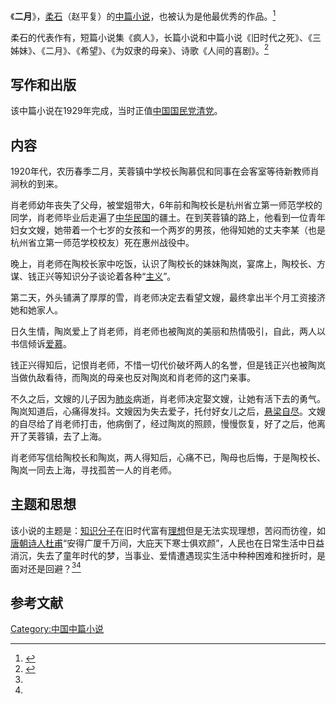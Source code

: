 {{otheruses|subject=柔石中篇小说《二月》|other=其他同名条目|二月}}
{{Infobox Book 
|图像      = <!-- [[File:|200px]] -->
|图像说明  = 
|书名      = 《二月》
|作者      = [[柔石|柔石]]
|原名      = 
|译者      = 
|插图      = 
|封面设计  = 
|出版地    = {{CHNML}}
|语言      = [[简体中文|简体中文]]
|系列      = 
|题材      = 
|类型      = [[中篇小说|中篇小说]]
|出版者    = 人民文学出版社
|出版日期  = 2009年1月1日
|中文版    = 
|媒介      = [[印刷|印刷]]（平装书）
|页数      = 162
|开本      = 
|isbn      = 9787020071975
|oclc      = 
|杜威十进制图书分类法= 
|美国国会图书馆图书分类法= 
|上一部作品= 
|下一部作品= 
|引用      = 
|被引用    = 
}}

《'''二月'''》，[[柔石|柔石]]（赵平复）的[[中篇小说|中篇小说]]，也被认为是他最优秀的作品。<ref name="bat" >{{cite book |author=陈卫 |title=《中国文学名著导读本》|year=2000-09-01 |publisher=广西人民出版社 |location=南宁市 |pages=91-94 |isbn=7-219-04219-1 |language=zh-hans}}</ref>

柔石的代表作有，短篇小说集《疯人》，长篇小说和中篇小说《旧时代之死》、《三姊妹》、《二月》、《希望》、《为奴隶的母亲》、诗歌《人间的喜剧》。<ref name="cow" >{{cite book |author=柔石 |title=《二月》|year=2009-01-01 |publisher= 人民文学出版社|location=北京市 |pages= |isbn=9787020071975 |language=zh-hans}}</ref>

==写作和出版==
该中篇小说在1929年完成，当时正值[[中国国民党清党|中国国民党清党]]。

==内容==
1920年代，农历春季二月，芙蓉镇中学校长陶慕侃和同事在会客室等待新教师肖涧秋的到来。

肖老师幼年丧失了父母，被堂姐带大，6年前和陶校长是杭州省立第一师范学校的同学，肖老师毕业后走遍了[[中华民国|中华民国]]的疆土。在到芙蓉镇的路上，他看到一位青年妇女文嫂，她带着一个七岁的女孩和一个两岁的男孩，他得知她的丈夫李某（也是杭州省立第一师范学校校友）死在惠州战役中。

晚上，肖老师在陶校长家中吃饭，认识了陶校长的妹妹陶岚，宴席上，陶校长、方谋、钱正兴等知识分子谈论着各种“[[主义|主义]]”。

第二天，外头铺满了厚厚的雪，肖老师决定去看望文嫂，最终拿出半个月工资接济她和她家人。

日久生情，陶岚爱上了肖老师，肖老师也被陶岚的美丽和热情吸引，自此，两人以书信倾诉[[爱情|爱慕]]。

钱正兴得知后，记恨肖老师，不惜一切代价破坏两人的名誉，但是钱正兴也被陶岚当做仇敌看待，而陶岚的母亲也反对陶岚和肖老师的这门亲事。

不久之后，文嫂的儿子因为[[肺炎|肺炎]]病逝，肖老师决定娶文嫂，让她有活下去的勇气。陶岚知道后，心痛得发抖。文嫂因为失去爱子，托付好女儿之后，[[自杀|悬梁自尽]]。文嫂的自尽给了肖老师打击，他病倒了，经过陶岚的照顾，慢慢恢复，好了之后，他离开了芙蓉镇，去了上海。

肖老师写信给陶校长和陶岚，两人得知后，心痛不已，陶母也后悔，于是陶校长、陶岚一同去上海，寻找孤苦一人的肖老师。

==主题和思想==
该小说的主题是：[[知识分子|知识分子]]在旧时代富有[[理想|理想]]但是无法实现理想，苦闷而彷徨，如[[唐朝文学|唐朝诗人]][[杜甫|杜甫]]“安得广厦千万间，大庇天下寒士俱欢颜”，人民也在日常生活中日益消沉，失去了童年时代的梦，当事业、爱情遭遇现实生活中种种困难和挫折时，是面对还是回避？<ref name="bat" /><ref name="cow" />

==参考文献==
{{reflist}}



{{DEFAULTSORT:E二}}
[[Category:中国中篇小说|Category:中国中篇小说]]